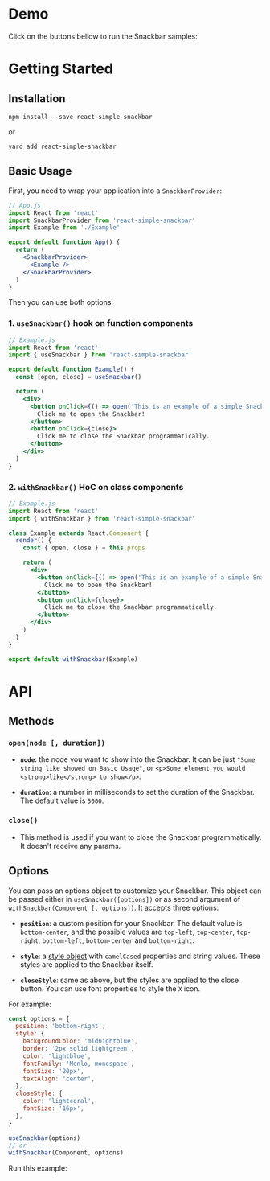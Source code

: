 
<h1 id="demo">Demo</h1>

Click on the buttons bellow to run the Snackbar samples:

<Demo />

<h1 id="getting-started">Getting Started</h1>

## Installation

```??? noLines
npm install --save react-simple-snackbar
```

or

```??? noLines
yard add react-simple-snackbar
```

## Basic Usage

First, you need to wrap your application into a `SnackbarProvider`:

```jsx
// App.js
import React from 'react'
import SnackbarProvider from 'react-simple-snackbar'
import Example from './Example'

export default function App() {
  return (
    <SnackbarProvider>
      <Example />
    </SnackbarProvider>
  )
}
```

Then you can use both options:

### 1. `useSnackbar()` hook on function components

<!-- prettier-ignore -->
```jsx
// Example.js
import React from 'react'
import { useSnackbar } from 'react-simple-snackbar'

export default function Example() {
  const [open, close] = useSnackbar()

  return (
    <div>
      <button onClick={() => open('This is an example of a simple Snackbar.')}>
        Click me to open the Snackbar!
      </button>
      <button onClick={close}>
        Click me to close the Snackbar programmatically.
      </button>
    </div>
  )
}
```

### 2. `withSnackbar()` HoC on class components

<!-- prettier-ignore -->
```jsx
// Example.js
import React from 'react'
import { withSnackbar } from 'react-simple-snackbar'

class Example extends React.Component {
  render() {
    const { open, close } = this.props

    return (
      <div>
        <button onClick={() => open('This is an example of a simple Snackbar.')}>
          Click me to open the Snackbar!
        </button>
        <button onClick={close}>
          Click me to close the Snackbar programmatically.
        </button>
      </div>
    )
  }
}

export default withSnackbar(Example)
```

<h1 id="api">API</h1>

## Methods

### `open(node [, duration])`

- **`node`**: the node you want to show into the Snackbar. It can be just `"Some string like showed on Basic Usage"`, or `<p>Some element you would <strong>like</strong> to show</p>`.

- **`duration`**: a number in milliseconds to set the duration of the Snackbar. The default value is `5000`.

### `close()`

- <p>This method is used if you want to close the Snackbar programmatically. It doesn't receive any params.</p>

## Options

You can pass an options object to customize your Snackbar. This object can be passed either in `useSnackbar([options])` or as second argument of `withSnackbar(Component [, options])`. It accepts three options:

- **`position`**: a custom position for your Snackbar. The default value is `bottom-center`, and the possible values are `top-left`, `top-center`, `top-right`, `bottom-left`, `bottom-center` and `bottom-right`.

- **`style`**: a [style object](https://reactjs.org/docs/dom-elements.html#style) with `camelCased` properties and string values. These styles are applied to the Snackbar itself.

- **`closeStyle`**: same as above, but the styles are applied to the close button. You can use font properties to style the `X` icon.

For example:

```jsx noLines
const options = {
  position: 'bottom-right',
  style: {
    backgroundColor: 'midnightblue',
    border: '2px solid lightgreen',
    color: 'lightblue',
    fontFamily: 'Menlo, monospace',
    fontSize: '20px',
    textAlign: 'center',
  },
  closeStyle: {
    color: 'lightcoral',
    fontSize: '16px',
  },
}

useSnackbar(options)
// or
withSnackbar(Component, options)
```

Run this example: <API />

